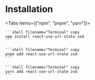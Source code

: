
# Installation

<Tabs items={["npm", "pnpm", "yarn"]}>
  <Tab>

    ```shell filename="Terminal" copy
    npm install react-use-url-state zod
    ```

  </Tab>
  <Tab>

    ```shell filename="Terminal" copy
    pnpm add react-use-url-state zod
    ```

  </Tab>
  <Tab>

    ```shell filename="Terminal" copy
    yarn add react-use-url-state zod
    ```

  </Tab>
</Tabs>
